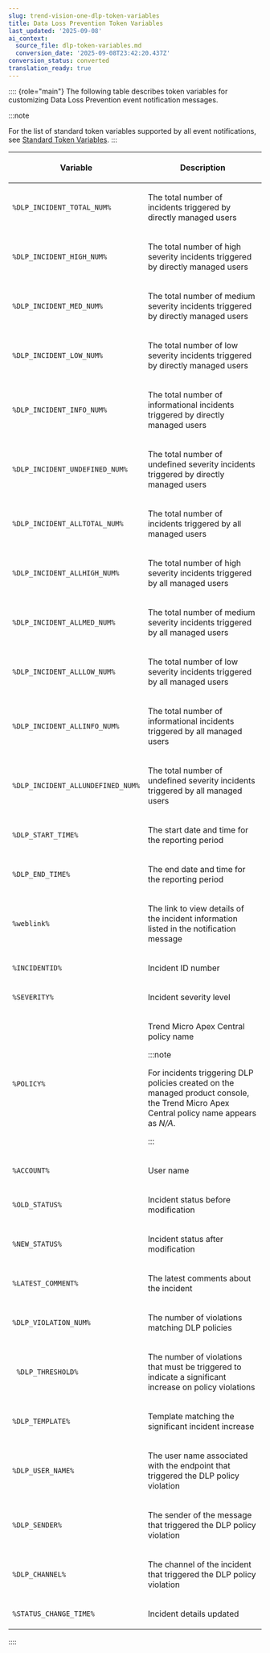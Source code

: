 ```yaml
---
slug: trend-vision-one-dlp-token-variables
title: Data Loss Prevention Token Variables
last_updated: '2025-09-08'
ai_context:
  source_file: dlp-token-variables.md
  conversion_date: '2025-09-08T23:42:20.437Z'
conversion_status: converted
translation_ready: true
---
```


:::: {role="main"}
The following table describes token variables for customizing Data Loss Prevention event notification messages.

:::note

For the list of standard token variables supported by all event notifications, see [Standard Token Variables](standard-token-variables.mdx).
:::

<table>
<colgroup>
<col style="width: 25%" />
<col style="width: 75%" />
</colgroup>
<thead>
<tr>
<th><p>Variable</p></th>
<th><p>Description</p></th>
</tr>
</thead>
<tbody>
<tr>
<td><p><code>%DLP_INCIDENT_TOTAL_NUM%</code></p></td>
<td><p>The total number of incidents triggered by directly managed users</p></td>
</tr>
<tr>
<td><p><code>%DLP_INCIDENT_HIGH_NUM%</code></p></td>
<td><p>The total number of high severity incidents triggered by directly managed users</p></td>
</tr>
<tr>
<td><p><code>%DLP_INCIDENT_MED_NUM%</code></p></td>
<td><p>The total number of medium severity incidents triggered by directly managed users</p></td>
</tr>
<tr>
<td><p><code>%DLP_INCIDENT_LOW_NUM%</code></p></td>
<td><p>The total number of low severity incidents triggered by directly managed users</p></td>
</tr>
<tr>
<td><p><code>%DLP_INCIDENT_INFO_NUM%</code></p></td>
<td><p>The total number of informational incidents triggered by directly managed users</p></td>
</tr>
<tr>
<td><p><code>%DLP_INCIDENT_UNDEFINED_NUM%</code></p></td>
<td><p>The total number of undefined severity incidents triggered by directly managed users</p></td>
</tr>
<tr>
<td><p><code>%DLP_INCIDENT_ALLTOTAL_NUM%</code></p></td>
<td><p>The total number of incidents triggered by all managed users</p></td>
</tr>
<tr>
<td><p><code>%DLP_INCIDENT_ALLHIGH_NUM%</code></p></td>
<td><p>The total number of high severity incidents triggered by all managed users</p></td>
</tr>
<tr>
<td><p><code>%DLP_INCIDENT_ALLMED_NUM%</code></p></td>
<td><p>The total number of medium severity incidents triggered by all managed users</p></td>
</tr>
<tr>
<td><p><code>%DLP_INCIDENT_ALLLOW_NUM%</code></p></td>
<td><p>The total number of low severity incidents triggered by all managed users</p></td>
</tr>
<tr>
<td><p><code>%DLP_INCIDENT_ALLINFO_NUM%</code></p></td>
<td><p>The total number of informational incidents triggered by all managed users</p></td>
</tr>
<tr>
<td><p><code>%DLP_INCIDENT_ALLUNDEFINED_NUM%</code></p></td>
<td><p>The total number of undefined severity incidents triggered by all managed users</p></td>
</tr>
<tr>
<td><p><code>%DLP_START_TIME%</code></p></td>
<td><p>The start date and time for the reporting period</p></td>
</tr>
<tr>
<td><p><code>%DLP_END_TIME%</code></p></td>
<td><p>The end date and time for the reporting period</p></td>
</tr>
<tr>
<td><p><code>%weblink%</code></p></td>
<td><p>The link to view details of the incident information listed in the notification message</p></td>
</tr>
<tr>
<td><p><code>%INCIDENTID%</code></p></td>
<td><p>Incident ID number</p></td>
</tr>
<tr>
<td><p><code>%SEVERITY%</code></p></td>
<td><p>Incident severity level</p></td>
</tr>
<tr>
<td><p><code>%POLICY%</code></p></td>
<td><p>Trend Micro Apex Central policy name</p>


:::note

<p>For incidents triggering DLP policies created on the managed product console, the Trend Micro Apex Central policy name appears as <em>N/A</em>.</p>


:::

</td>
</tr>
<tr>
<td><p><code>%ACCOUNT%</code></p></td>
<td><p>User name</p></td>
</tr>
<tr>
<td><p><code>%OLD_STATUS%</code></p></td>
<td><p>Incident status before modification</p></td>
</tr>
<tr>
<td><p><code>%NEW_STATUS%</code></p></td>
<td><p>Incident status after modification</p></td>
</tr>
<tr>
<td><p><code>%LATEST_COMMENT%</code></p></td>
<td><p>The latest comments about the incident</p></td>
</tr>
<tr>
<td><p><code>%DLP_VIOLATION_NUM%</code></p></td>
<td><p>The number of violations matching DLP policies</p></td>
</tr>
<tr>
<td><p><code> %DLP_THRESHOLD%</code></p></td>
<td><p>The number of violations that must be triggered to indicate a significant increase on policy violations</p></td>
</tr>
<tr>
<td><p><code>%DLP_TEMPLATE%</code></p></td>
<td><p>Template matching the significant incident increase</p></td>
</tr>
<tr>
<td><p><code>%DLP_USER_NAME%</code></p></td>
<td><p>The user name associated with the endpoint that triggered the DLP policy violation</p></td>
</tr>
<tr>
<td><p><code>%DLP_SENDER%</code></p></td>
<td><p>The sender of the message that triggered the DLP policy violation</p></td>
</tr>
<tr>
<td><p><code>%DLP_CHANNEL%</code></p></td>
<td><p>The channel of the incident that triggered the DLP policy violation</p></td>
</tr>
<tr>
<td><p><code>%STATUS_CHANGE_TIME%</code></p></td>
<td><p>Incident details updated</p></td>
</tr>
</tbody>
</table>
::::
